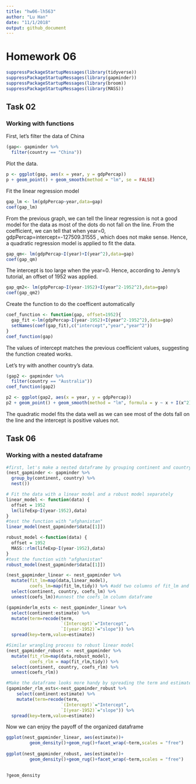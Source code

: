 ```yaml
---
title: "hw06-lh563"
author: "Lu Han"
date: "11/1/2018"
output: github_document
---
```


# Homework 06

```r
suppressPackageStartupMessages(library(tidyverse))
suppressPackageStartupMessages(library(gapminder))
suppressPackageStartupMessages(library(broom))
suppressPackageStartupMessages(library(MASS))

```

## Task 02
### Working with functions
First, let's filter the data of China
```r

(gap<- gapminder %>% 
  filter(country == "China"))
```

Plot the data.
```r
p <- ggplot(gap, aes(x = year, y = gdpPercap))
p + geom_point() + geom_smooth(method = "lm", se = FALSE)

```
Fit the linear regression model

```r
gap_lm <- lm(gdpPercap~year,data=gap)
coef(gap_lm)
```

From the previous graph, we can tell the linear regression is not a good model for the data as most of the dots do not fall on the line. From the coefficient, we can tell that when year=0, gdpPercap=intercept=-127509.31555 , which does not make sense. Hence, a quadratic regression model is applied to fit the data.
```r
gap_qm<- lm(gdpPercap~I(year)+I(year^2),data=gap)
coef(gap_qm)
```

The intercept is too large when the year=0. Hence, according to Jenny's tutorial, an offset of 1952 was applied.
```r
gap_qm2<- lm(gdpPercap~I(year-1952)+I(year^2-1952^2),data=gap)
coef(gap_qm2)
```

Create the function to do the coefficent automatically
```r
coef_function <- function(gap, offset=1952){
  gap_fit <-lm(gdpPercap~I(year-1952)+I(year^2-1952^2),data=gap)
  setNames(coef(gap_fit),c("intercept","year","year^2"))
}
coef_function(gap)
```
The values of intercept matches the previous coefficient values, suggesting the function created works.

Let's try with another country's data.
```r
(gap2 <- gapminder %>% 
  filter(country == "Australia"))
coef_function(gap2)

p2 <- ggplot(gap2, aes(x = year, y = gdpPercap))
p2 + geom_point() + geom_smooth(method = "lm", formula = y ~ x + I(x^2), se = FALSE)
```
The quadratic model fits the data well as we can see most of the dots fall on the line and the intercept is positive values not.

## Task 06
### Working with a nested dataframe
```r
#first, let's make a nested dataframe by grouping continent and country variable.
(nest_gapminder <- gapminder %>% 
  group_by(continent, country) %>% 
  nest())
```
```r
# Fit the data with a linear model and a robust model separately
linear_model <- function(data) {
  offset = 1952
  lm(lifeExp~I(year-1952),data)
}
#test the function with "afghanistan"
linear_model(nest_gapminder$data[[1]])

robust_model <-function(data) {
  offset = 1952
  MASS::rlm(lifeExp~I(year-1952),data)
}
#test the function with "afghanistan"
robust_model(nest_gapminder$data[[1]])
```

```r
(nest_gapminder_linear <- nest_gapminder %>% 
  mutate(fit_lm=map(data,linear_model),
         coefs_lm=map(fit_lm,tidy)) %>% #add two columns of fit_lm and coefs_lm
  select(continent, country, coefs_lm) %>% 
  unnest(coefs_lm))#unnest the coefs_lm column dataframe

(gapminderlm_ests <- nest_gapminder_linear %>% 
  select(continent:estimate) %>% 
  mutate(term=recode(term,
                     `(Intercept)`="Intercept",
                     `I(year-1952)`="slope")) %>% 
  spread(key=term,value=estimate))

```



```r

#Similar wrangling process to robust linear model
(nest_gapminder_robust <- nest_gapminder %>% 
  mutate(fit_rlm=map(data,robust_model),
         coefs_rlm = map(fit_rlm,tidy)) %>% 
  select(continent, country, coefs_rlm) %>% 
  unnest(coefs_rlm))

#Make the dataframe looks more handy by spreading the term and estimate
(gapminder_rlm_ests<-nest_gapminder_robust %>% 
    select(continent:estimate) %>% 
    mutate(term=recode(term,
                     `(Intercept)`="Intercept",
                     `I(year-1952)`="slope")) %>% 
  spread(key=term,value=estimate))
```

Now we can enjoy the payoff of the organized dataframe
```r
ggplot(nest_gapminder_linear, aes(estimate))+
         geom_density()+geom_rug()+facet_wrap(~term,scales = "free")
         
ggplot(nest_gapminder_robust, aes(estimate))+
         geom_density()+geom_rug()+facet_wrap(~term,scales = "free")
         
```
```r
?geom_density
```




